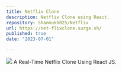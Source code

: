 ```yaml
---
title: Netflix Clone
description: Netflix Clone using React.
repository: Shanmukh025/Netflix
url: https://net-flixclone.surge.sh/
published: true
date: "2023-07-01"

---
```

[![](https://shanmukh25.vercel.app/_next/image?url=https%3A%2F%2Fimgur.com%2FsPFSEq4.gif&w=640&q=75)](https://shanmukh25.vercel.app/)
A Real-Time Netflix Clone Using React JS.
